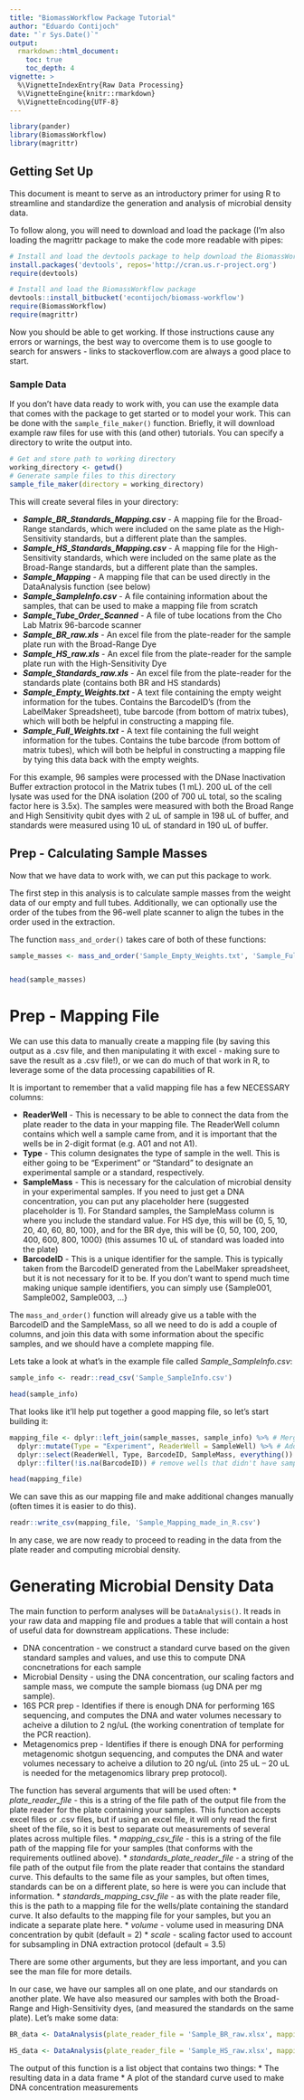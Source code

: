 ```yaml
---
title: "BiomassWorkflow Package Tutorial"
author: "Eduardo Contijoch"
date: "`r Sys.Date()`"
output: 
  rmarkdown::html_document:
    toc: true
    toc_depth: 4
vignette: >
  %\VignetteIndexEntry{Raw Data Processing}
  %\VignetteEngine{knitr::rmarkdown}
  %\VignetteEncoding{UTF-8}
---
```


```r
library(pander)
library(BiomassWorkflow)
library(magrittr)
```
## Getting Set Up

This document is meant to serve as an introductory primer for using R to streamline and standardize the generation and analysis of microbial density data. 

To follow along, you will need to download and load the package (I'm also loading the magrittr package to make the code more readable with pipes:
```r
# Install and load the devtools package to help download the BiomassWorkflow package
install.packages('devtools', repos='http://cran.us.r-project.org')
require(devtools)

# Install and load the BiomassWorkflow package
devtools::install_bitbucket('econtijoch/biomass-workflow')
require(BiomassWorkflow)
require(magrittr)
```

Now you should be able to get working. If those instructions cause any errors or warnings, the best way to overcome them is to use google to search for answers - links to stackoverflow.com are always a good place to start.

### Sample Data
If you don't have data ready to work with, you can use the example data that comes with the package to get started or to model your work. This can be done with the `sample_file_maker()` function. Briefly, it will download example raw files for use with this (and other) tutorials. You can specify a directory to write the output into.

```r
# Get and store path to working directory
working_directory <- getwd()
# Generate sample files to this directory
sample_file_maker(directory = working_directory)
```



This will create several files in your directory:

* ***Sample_BR_Standards_Mapping.csv*** - A mapping file for the Broad-Range standards, which were included on the same plate as the High-Sensitivity standards, but a different plate than the samples.
* ***Sample_HS_Standards_Mapping.csv*** - A mapping file for the High-Sensitivity standards, which were included on the same plate as the Broad-Range standards, but a different plate than the samples.
* ***Sample_Mapping*** - A mapping file that can be used directly in the DataAnalysis function (see below)
* ***Sample_SampleInfo.csv*** - A file containing information about the samples, that can be used to make a mapping file from scratch
* ***Sample_Tube_Order_Scanned*** - A file of tube locations from the Cho Lab Matrix 96-barcode scanner
* ***Sample_BR_raw.xls*** - An excel file from the plate-reader for the sample plate run with the Broad-Range Dye
* ***Sample_HS_raw.xls*** - An excel file from the plate-reader for the sample plate run with the High-Sensitivity Dye
* ***Sample_Standards_raw.xls*** - An excel file from the plate-reader for the standards plate (contains both BR and HS standards)
* ***Sample_Empty_Weights.txt*** - A text file containing the empty weight information for the tubes. Contains the BarcodeID's (from the LabelMaker Spreadsheet), tube barcode (from bottom of matrix tubes), which will both be helpful in constructing a mapping file.
* ***Sample_Full_Weights.txt*** - A text file containing the full weight information for the tubes. Contains the tube barcode (from bottom of matrix tubes), which will both be helpful in constructing a mapping file by tying this data back with the empty weights.

For this example, 96 samples were processed with the DNase Inactivation Buffer extraction protocol in the Matrix tubes (1 mL). 200 uL of the cell lysate was used for the DNA isolation (200 of 700 uL total, so the scaling factor here is 3.5x). The samples were measured with both the Broad Range and High Sensitivity qubit dyes with 2 uL of sample in 198 uL of buffer, and standards were measured using 10 uL of standard in 190 uL of buffer.

## Prep - Calculating Sample Masses
Now that we have data to work with, we can put this package to work.

The first step in this analysis is to calculate sample masses from the weight data of our empty and full tubes. Additionally, we can optionally use the order of the tubes from the 96-well plate scanner to align the tubes in the order used in the extraction.

The function `mass_and_order()` takes care of both of these functions:

```r

sample_masses <- mass_and_order('Sample_Empty_Weights.txt', 'Sample_Full_Weights.txt', order = 'Sample_Tube_Order_Scanned.csv')


head(sample_masses)
```

# Prep - Mapping File

We can use this data to manually create a mapping file (by saving this output as a .csv file, and then manipulating it with excel - making sure to save the result as a .csv file!), or we can do much of that work in R, to leverage some of the data processing capabilities of R.

It is important to remember that a valid mapping file has a few NECESSARY columns:

* **ReaderWell** - This is necessary to be able to connect the data from the plate reader to the data in your mapping file. The ReaderWell column contains which well a sample came from, and it is important that the wells be in 2-digit format (e.g. A01 and not A1).
* **Type** - This column designates the type of sample in the well. This is either going to be "Experiment" or "Standard" to designate an experimental sample or a standard, respectively.
* **SampleMass** - This is necessary for the calculation of microbial density in your experimental samples. If you need to just get a DNA concentration, you can put any placeholder here (suggested placeholder is 1). For Standard samples, the SampleMass column is where you include the standard value. For HS dye, this will be \{0, 5, 10, 20, 40, 60, 80, 100\}, and for the BR dye, this will be \{0, 50, 100, 200, 400, 600, 800, 1000\} (this assumes 10 uL of standard was loaded into the plate)
* **BarcodeID** - This is a unique identifier for the sample. This is typically taken from the BarcodeID generated from the LabelMaker spreadsheet, but it is not necessary for it to be. If you don't want to spend much time making unique sample identifiers, you can simply use \{Sample001, Sample002, Sample003, ...\}

The `mass_and_order()` function will already give us a table with the BarcodeID and the SampleMass, so all we need to do is add a couple of columns, and join this data with some information about the specific samples, and we should have a complete mapping file.

Lets take a look at what's in the example file called *Sample_SampleInfo.csv*:

```r

sample_info <- readr::read_csv('Sample_SampleInfo.csv')

head(sample_info)

```

That looks like it'll help put together a good mapping file, so let's start building it:

```r

mapping_file <- dplyr::left_join(sample_masses, sample_info) %>% # Merge sample info and masses
  dplyr::mutate(Type = "Experiment", ReaderWell = SampleWell) %>% # Add our necessary missing components
  dplyr::select(ReaderWell, Type, BarcodeID, SampleMass, everything()) %>%  # This last bit re-orders the mappign file
  dplyr::filter(!is.na(BarcodeID)) # remove wells that didn't have samples (two in this case)

head(mapping_file)


```

We can save this as our mapping file and make additional changes manually (often times it is easier to do this).

```r

readr::write_csv(mapping_file, 'Sample_Mapping_made_in_R.csv')

```

In any case, we are now ready to proceed to reading in the data from the plate reader and computing microbial density.

# Generating Microbial Density Data
The main function to perform analyses will be `DataAnalysis()`. It reads in your raw data and mapping file and produes a table that will contain a host of useful data for downstream applications. These include:

* DNA concentration - we construct a standard curve based on the given standard samples and values, and use this to compute DNA concnetrations for each sample
* Microbial Density - using the DNA concentration, our scaling factors and sample mass, we compute the sample biomass (ug DNA per mg sample). 
* 16S PCR prep - Identifies if there is enough DNA for performing 16S sequencing, and computes the DNA and water volumes necessary to acheive a dilution to 2 ng/uL (the working conentration of template for the PCR reaction).
* Metagenomics prep - Identifies if there is enough DNA for performing metagenomic shotgun sequencing, and computes the DNA and water volumes necessary to acheive a dilution to 20 ng/uL (into 25 uL -- 20 uL is needed for the metagenomics library prep protocol).

The function has several arguments that will be used often:
* *plate_reader_file* - this is a string of the file path of the output file from the plate reader for the plate containing your samples. This function accepts excel files or .csv files, but if using an excel file, it will only read the first sheet of the file, so it is best to separate out measurements of several plates across multiple files.
* *mapping_csv_file* - this is a string of the file path of the mapping file for your samples (that conforms with the requirements outlined above).
* *standards_plate_reader_file* - a string of the file path of the output file from the plate reader that contains the standard curve. This defaults to the same file as your samples, but often times, standards can be on a different plate, so here is were you can include that information.
* *standards_mapping_csv_file* - as with the plate reader file, this is the path to a mapping file for the wells/plate containing the standard curve. It also defaults to the mapping file for your samples, but you an indicate a separate plate here.
* *volume* - volume used in measuring DNA concentration by qubit (default = 2)
* *scale* - scaling factor used to account for subsampling in DNA extraction protocol (default = 3.5)

There are some other arguments, but they are less important, and you can see the man file for more details.

In our case, we have our samples all on one plate, and our standards on another plate. We have also measured our samples with both the Broad-Range and High-Sensitivity dyes, (and measured the standards on the same plate). Let's make some data:

```r

BR_data <- DataAnalysis(plate_reader_file = 'Sample_BR_raw.xlsx', mapping_csv_file = 'Sample_Mapping.csv', standards_plate_reader_file = 'Sample_Standards_raw.xlsx', standards_mapping_csv_file = 'Sample_BR_Standards_Mapping.csv', volume = 2, scale = 3.5, exp_id = "Sample Experiment - BR")

HS_data <- DataAnalysis(plate_reader_file = 'Sample_HS_raw.xlsx', mapping_csv_file = 'Sample_Mapping.csv', standards_plate_reader_file = 'Sample_Standards_raw.xlsx', standards_mapping_csv_file = 'Sample_HS_Standards_Mapping.csv', volume = 2, scale = 3.5, exp_id = "Sample Experiment - HS")

```


The output of this function is a list object that contains two things:
* The resulting data in a data frame
* A plot of the standard curve used to make DNA concentration measurements

